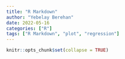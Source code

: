 ```yaml
---
title: "R Markdown"
author: "Yebelay Berehan"
date: 2022-05-16
categories: ["R"]
tags: ["R Markdown", "plot", "regression"]
---
```


```r
knitr::opts_chunk$set(collapse = TRUE)
```


